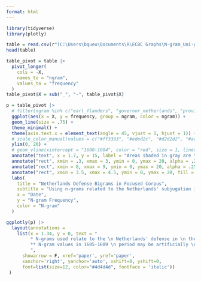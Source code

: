---
format: html
---

```{r load packages, message = F, echo = F}
library(tidyverse)
library(plotly)
```

```{r get data, message = F, echo = F, output = F}
table = read.csv(r"(C:\Users\bqueu\Documents\R\ECBC Graphs\N-gram_Uni-gram List--final version - Netherlands_War(Defenders)_Bigram.csv)")
head(table)
```

```{r pivot table, echo = F}
table_pivot = table |>
  pivot_longer(
    cols = -X,
    names_to = "ngram",
    values_to = "frequency"
  )
table_pivot$X = sub("_", "-", table_pivot$X)
```

```{r graph, warning = F, echo = F}
p = table_pivot |>
  # filter(ngram %in% c("earl_flanders", "governor_netherlands", "province_netherlands", "estate_netherlands", "netherlands_province", "subject_netherlands", "diocese_vtrecht")) |>
  ggplot(aes(x = X, y = frequency, group = ngram, color = ngram)) +
  geom_line(size = .75) +
  theme_minimal() +
  theme(axis.text.x = element_text(angle = 45, vjust = 1, hjust = 1)) +
  # scale_color_manual(values = c("#ff3333", "#eded2c", "#d2d2d2", "#add2ad", "#d2d2d2", "#7cabd0", "#d2d2d2", "#d2d2d2", "#d2d2d2", "#de4ab9", "#c596df", "#b5d0de", "#d2d2d2", "#d2d2d2")) +
  ylim(0, 20) +
  # geom_vline(xintercept = "1600-1604", color = "red", size = 1, linetype = "longdash") +
  annotate("text", x = 1.7, y = 15, label = "Areas shaded in gray are \n periods when England sent \n troops to the Netherlands.", fontface = "italic", size = 2.3) +
  annotate("rect", xmin = .3, xmax = 3, ymin = 0, ymax = 20, alpha = .25) +
  annotate("rect", xmin = 8, xmax = 9, ymin = 0, ymax = 20, alpha = .25) +
  annotate("rect", xmin = 3.5, xmax = 4.5, ymin = 0, ymax = 20, fill = "red", alpha = .25) +
  labs(
    title = "Netherlands Defense Bigrams in Focused Corpus",
    subtitle = "Using n-grams related to the Netherlands' subjugation in the 80 Years' War",
    x = "Date", 
    y = "N-gram Frequency",
    color = "N-gram"
  ) 

ggplotly(p) |>
  layout(annotations = 
    list(x = 1.34, y = 0, text = "
         * N-grams used relate to the \n Netherlands' defense in \n the 80 Years' War.
         ** N-gram values in 1605-1609 \n period may be artificially \n inflated due to unusually \n large corpus size.
         ", 
      showarrow = F, xref='paper', yref='paper', 
      xanchor='right', yanchor='auto', xshift=0, yshift=0,
      font=list(size=12, color="#4d4d4d", fontface = 'italic'))
 )
```
